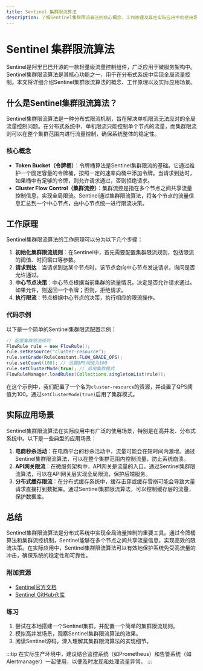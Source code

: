 ```yaml
---
title: Sentinel 集群限流算法
description: 了解Sentinel集群限流算法的核心概念、工作原理及其在实际应用中的使用场景。
---
```


# Sentinel 集群限流算法

Sentinel是阿里巴巴开源的一款轻量级流量控制组件，广泛应用于微服务架构中。Sentinel集群限流算法是其核心功能之一，用于在分布式系统中实现全局流量控制。本文将详细介绍Sentinel集群限流算法的概念、工作原理以及实际应用场景。

## 什么是Sentinel集群限流算法？

Sentinel集群限流算法是一种分布式限流机制，旨在解决单机限流无法应对的全局流量控制问题。在分布式系统中，单机限流只能控制单个节点的流量，而集群限流则可以在整个集群范围内进行流量控制，确保系统整体的稳定性。

### 核心概念

- **Token Bucket（令牌桶）**：令牌桶算法是Sentinel集群限流的基础。它通过维护一个固定容量的令牌桶，按照一定的速率向桶中添加令牌。当请求到达时，如果桶中有足够的令牌，则允许请求通过，否则拒绝请求。
- **Cluster Flow Control（集群流控）**：集群流控是指在多个节点之间共享流量控制信息，实现全局限流。Sentinel通过集群限流算法，将各个节点的流量信息汇总到一个中心节点，由中心节点统一进行限流决策。

## 工作原理

Sentinel集群限流算法的工作原理可以分为以下几个步骤：

1. **初始化集群限流规则**：在Sentinel中，首先需要配置集群限流规则，包括限流的阈值、时间窗口等参数。
2. **请求到达**：当请求到达某个节点时，该节点会向中心节点发送请求，询问是否允许通过。
3. **中心节点决策**：中心节点根据当前集群的流量情况，决定是否允许请求通过。如果允许，则返回一个令牌；否则，拒绝请求。
4. **执行限流**：节点根据中心节点的决策，执行相应的限流操作。

### 代码示例

以下是一个简单的Sentinel集群限流配置示例：

```java
// 配置集群限流规则
FlowRule rule = new FlowRule();
rule.setResource("cluster-resource");
rule.setGrade(RuleConstant.FLOW_GRADE_QPS);
rule.setCount(100); // 设置QPS阈值为100
rule.setClusterMode(true); // 启用集群模式
FlowRuleManager.loadRules(Collections.singletonList(rule));
```

在这个示例中，我们配置了一个名为`cluster-resource`的资源，并设置了QPS阈值为100。通过`setClusterMode(true)`启用了集群模式。

## 实际应用场景

Sentinel集群限流算法在实际应用中有广泛的使用场景，特别是在高并发、分布式系统中。以下是一些典型的应用场景：

1. **电商秒杀活动**：在电商平台的秒杀活动中，流量可能会在短时间内激增。通过Sentinel集群限流算法，可以在整个集群范围内控制流量，防止系统崩溃。
2. **API网关限流**：在微服务架构中，API网关是流量的入口。通过Sentinel集群限流算法，可以在API网关层实现全局限流，保护后端服务。
3. **分布式缓存限流**：在分布式缓存系统中，缓存击穿或缓存雪崩可能会导致大量请求直接打到数据库。通过Sentinel集群限流算法，可以控制缓存层的流量，保护数据库。

## 总结

Sentinel集群限流算法是分布式系统中实现全局流量控制的重要工具。通过令牌桶算法和集群流控机制，Sentinel能够在多个节点之间共享流量信息，实现高效的限流决策。在实际应用中，Sentinel集群限流算法可以有效地保护系统免受高流量的冲击，确保系统的稳定性和可靠性。

### 附加资源

- [Sentinel官方文档](https://sentinelguard.io/zh-cn/docs/introduction.html)
- [Sentinel GitHub仓库](https://github.com/alibaba/Sentinel)

### 练习

1. 尝试在本地搭建一个Sentinel集群，并配置一个简单的集群限流规则。
2. 模拟高并发场景，观察Sentinel集群限流算法的效果。
3. 阅读Sentinel源码，深入理解其集群限流算法的实现细节。

:::tip
在实际生产环境中，建议结合监控系统（如Prometheus）和告警系统（如Alertmanager）一起使用，以便及时发现和处理流量异常。
:::